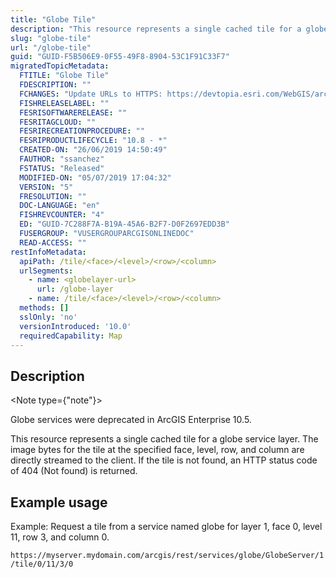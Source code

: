 ```yaml
---
title: "Globe Tile"
description: "This resource represents a single cached tile for a globe service layer."
slug: "globe-tile"
url: "/globe-tile"
guid: "GUID-F5B506E9-0F55-49F8-8904-53C1F91C33F7"
migratedTopicMetadata:
  FTITLE: "Globe Tile"
  FDESCRIPTION: ""
  FCHANGES: "Update URLs to HTTPS: https://devtopia.esri.com/WebGIS/arcgis-rest-api-documentation/issues/181"
  FISHRELEASELABEL: ""
  FESRISOFTWARERELEASE: ""
  FESRITAGCLOUD: ""
  FESRIRECREATIONPROCEDURE: ""
  FESRIPRODUCTLIFECYCLE: "10.8 - *"
  CREATED-ON: "26/06/2019 14:50:49"
  FAUTHOR: "ssanchez"
  FSTATUS: "Released"
  MODIFIED-ON: "05/07/2019 17:04:32"
  VERSION: "5"
  FRESOLUTION: ""
  DOC-LANGUAGE: "en"
  FISHREVCOUNTER: "4"
  ED: "GUID-7C288F7A-B19A-45A6-B2F7-D0F2697EDD3B"
  FUSERGROUP: "VUSERGROUPARCGISONLINEDOC"
  READ-ACCESS: ""
restInfoMetadata:
  apiPath: /tile/<face>/<level>/<row>/<column>
  urlSegments:
    - name: <globelayer-url>
      url: /globe-layer
    - name: /tile/<face>/<level>/<row>/<column>
  methods: []
  sslOnly: 'no'
  versionIntroduced: '10.0'
  requiredCapability: Map
---
```


## Description

<Note type={"note"}>

Globe services were deprecated in ArcGIS Enterprise 10.5.

</Note>

This resource represents a single cached tile for a globe service layer. The image bytes for the tile at the specified face, level, row, and column are directly streamed to the client. If the tile is not found, an HTTP status code of 404 (Not found) is returned. 

## Example usage

Example: Request a tile from a service named globe for layer 1, face 0, level 11, row 3, and column 0. 

`https://myserver.mydomain.com/arcgis/rest/services/globe/GlobeServer/1/tile/0/11/3/0` 
